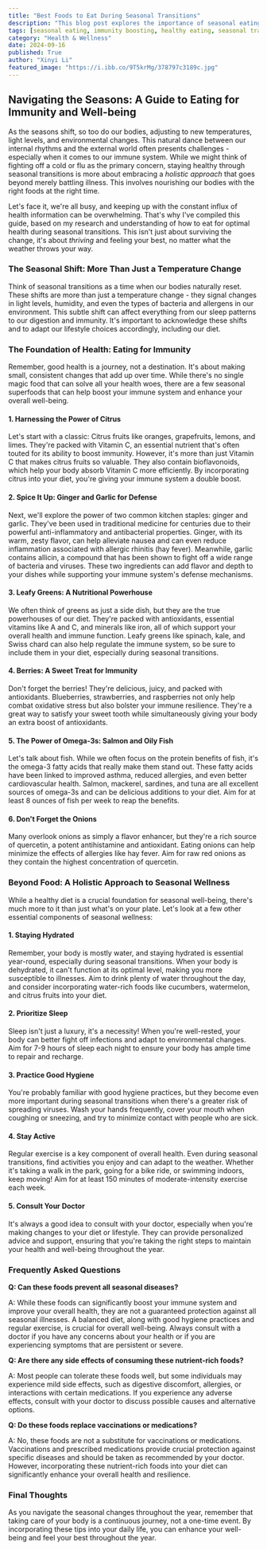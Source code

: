 ```yaml
---
title: "Best Foods to Eat During Seasonal Transitions"
description: "This blog post explores the importance of seasonal eating for boosting immunity and overall well-being. Learn about the best foods to consume during seasonal transitions, including citrus fruits, ginger, garlic, leafy greens, berries, salmon, and onions. Discover how these foods can help strengthen your immune system and support your body's natural defenses against illness."
tags: [seasonal eating, immunity boosting, healthy eating, seasonal transitions, nutrition, health, wellness, food, diet, lifestyle]
category: "Health & Wellness"
date: 2024-09-16
published: True
author: "Xinyi Li"
featured_image: "https://i.ibb.co/9T5krMg/378797c3189c.jpg"
---
```


##  Navigating the Seasons: A Guide to Eating for Immunity and Well-being

As the seasons shift, so too do our bodies, adjusting to new temperatures, light levels, and environmental changes.  This natural dance between our internal rhythms and the external world often presents challenges - especially when it comes to our immune system.  While we might think of  fighting off a cold or flu as the primary concern, staying healthy through seasonal transitions is more about embracing a *holistic approach* that goes beyond merely battling illness. This involves nourishing our bodies with the right foods at the right time.

Let's face it, we're all busy, and keeping up with the constant influx of health information can be overwhelming.  That's why I've compiled this guide, based on my research and understanding of how to eat for optimal health during seasonal transitions. This isn't just about surviving the change, it's about *thriving* and feeling your best, no matter what the weather throws your way.

### The Seasonal Shift: More Than Just a Temperature Change

Think of seasonal transitions as a time when our bodies naturally reset.   These shifts are more than just a temperature change - they signal changes in light levels, humidity, and even the types of bacteria and allergens in our environment. This subtle shift can affect everything from our sleep patterns to our digestion and immunity.  It's important to acknowledge these shifts and to adapt our lifestyle choices accordingly, including our diet.

###  The Foundation of Health: Eating for Immunity 

Remember, good health is a journey, not a destination.  It's about making small, consistent changes that add up over time.  While there's no single magic food that can solve all your health woes, there are a few seasonal superfoods that can help boost your immune system and enhance your overall well-being. 

####  1.  Harnessing the Power of Citrus 

Let's start with a classic: Citrus fruits like oranges, grapefruits, lemons, and limes.  They're packed with Vitamin C, an essential nutrient that's often touted for its ability to boost immunity.  However, it's more than just Vitamin C that makes citrus fruits so valuable.  They also contain bioflavonoids, which help your body absorb Vitamin C more efficiently.  By incorporating citrus into your diet, you're giving your immune system a double boost.

####  2.  Spice It Up:  Ginger and Garlic for Defense

Next, we'll explore the power of two common kitchen staples: ginger and garlic.  They've been used in traditional medicine for centuries due to their powerful anti-inflammatory and antibacterial properties.  Ginger, with its warm, zesty flavor, can help alleviate nausea and can even reduce inflammation associated with allergic rhinitis (hay fever).  Meanwhile, garlic contains allicin, a compound that has been shown to fight off a wide range of bacteria and viruses.  These two ingredients can add flavor and depth to your dishes while supporting your immune system's defense mechanisms.

####  3.  Leafy Greens: A Nutritional Powerhouse

We often think of greens as just a side dish, but they are the true powerhouses of our diet.  They're packed with antioxidants, essential vitamins like A and C, and minerals like iron, all of which support your overall health and immune function.  Leafy greens like spinach, kale, and Swiss chard can also help regulate the immune system, so be sure to include them in your diet, especially during seasonal transitions.

####  4.  Berries: A Sweet Treat for Immunity

Don't forget the berries! They're delicious, juicy, and packed with antioxidants.  Blueberries, strawberries, and raspberries not only help combat oxidative stress but also bolster your immune resilience.  They're a great way to satisfy your sweet tooth while simultaneously giving your body an extra boost of antioxidants.

####  5.  The Power of Omega-3s:  Salmon and Oily Fish

Let's talk about fish.  While we often focus on the protein benefits of fish, it's the omega-3 fatty acids that really make them stand out.  These fatty acids have been linked to improved asthma, reduced allergies, and even better cardiovascular health.  Salmon, mackerel, sardines, and tuna are all excellent sources of omega-3s and can be delicious additions to your diet.  Aim for at least 8 ounces of fish per week to reap the benefits. 

####  6.  Don't Forget the Onions

Many overlook onions as simply a flavor enhancer, but they're a rich source of quercetin, a potent antihistamine and antioxidant.  Eating onions can help minimize the effects of allergies like hay fever.  Aim for raw red onions as they contain the highest concentration of quercetin.

### Beyond Food:  A Holistic Approach to Seasonal Wellness

While a healthy diet is a crucial foundation for seasonal well-being, there's much more to it than just what's on your plate.  Let's look at a few other essential components of seasonal wellness:

####  1.  Staying Hydrated

Remember, your body is mostly water, and staying hydrated is essential year-round, especially during seasonal transitions.  When your body is dehydrated, it can't function at its optimal level, making you more susceptible to illnesses.  Aim to drink plenty of water throughout the day, and consider incorporating water-rich foods like cucumbers, watermelon, and citrus fruits into your diet.

####  2.  Prioritize Sleep

Sleep isn't just a luxury, it's a necessity!  When you're well-rested, your body can better fight off infections and adapt to environmental changes.  Aim for 7-9 hours of sleep each night to ensure your body has ample time to repair and recharge.

####  3.  Practice Good Hygiene

You're probably familiar with good hygiene practices, but they become even more important during seasonal transitions when there's a greater risk of spreading viruses.  Wash your hands frequently, cover your mouth when coughing or sneezing, and try to minimize contact with people who are sick. 

####  4.  Stay Active

Regular exercise is a key component of overall health.  Even during seasonal transitions, find activities you enjoy and can adapt to the weather.  Whether it's taking a walk in the park, going for a bike ride, or swimming indoors, keep moving!  Aim for at least 150 minutes of moderate-intensity exercise each week.  

####  5.  Consult Your Doctor

It's always a good idea to consult with your doctor, especially when you're making changes to your diet or lifestyle.  They can provide personalized advice and support, ensuring that you're taking the right steps to maintain your health and well-being throughout the year.

###  Frequently Asked Questions

**Q:  Can these foods prevent all seasonal diseases?**

A: While these foods can significantly boost your immune system and improve your overall health, they are not a guaranteed protection against all seasonal illnesses.   A balanced diet, along with good hygiene practices and regular exercise, is crucial for overall well-being.  Always consult with a doctor if you have any concerns about your health or if you are experiencing symptoms that are persistent or severe.

**Q:  Are there any side effects of consuming these nutrient-rich foods?**

A:  Most people can tolerate these foods well, but some individuals may experience mild side effects, such as digestive discomfort, allergies, or interactions with certain medications.  If you experience any adverse effects, consult with your doctor to discuss possible causes and alternative options.

**Q:  Do these foods replace vaccinations or medications?**

A:  No, these foods are not a substitute for vaccinations or medications.  Vaccinations and prescribed medications provide crucial protection against specific diseases and should be taken as recommended by your doctor.   However, incorporating these nutrient-rich foods into your diet can significantly enhance your overall health and resilience.

###  Final Thoughts

As you navigate the seasonal changes throughout the year, remember that taking care of your body is a continuous journey, not a one-time event.  By incorporating these tips into your daily life, you can enhance your well-being and feel your best throughout the year. 
